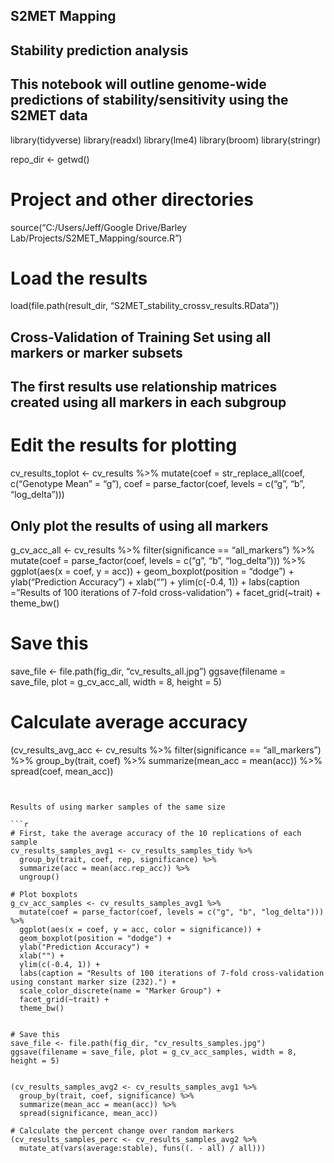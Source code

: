 ## S2MET Mapping
## 
## Stability prediction analysis
## 
## This notebook will outline genome-wide predictions of stability/sensitivity using the S2MET data

library(tidyverse)
library(readxl)
library(lme4)
library(broom)
library(stringr)

repo_dir <- getwd()

# Project and other directories
source("C:/Users/Jeff/Google Drive/Barley Lab/Projects/S2MET_Mapping/source.R")

# Load the results
load(file.path(result_dir, "S2MET_stability_crossv_results.RData"))


## Cross-Validation of Training Set using all markers or marker subsets
## The first results use relationship matrices created using all markers in each subgroup

# Edit the results for plotting
cv_results_toplot <- cv_results %>%
  mutate(coef = str_replace_all(coef, c("Genotype Mean" = "g"),
         coef = parse_factor(coef, levels = c("g", "b", "log_delta")))

## Only plot the results of using all markers
g_cv_acc_all <- cv_results %>%
  filter(significance == "all_markers") %>%
  mutate(coef = parse_factor(coef, levels = c("g", "b", "log_delta"))) %>%
  ggplot(aes(x = coef, y = acc)) +
  geom_boxplot(position = "dodge") +
  ylab("Prediction Accuracy") +
  xlab("") +
  ylim(c(-0.4, 1)) +
  labs(caption = "Results of 100 iterations of 7-fold cross-validation") +
  facet_grid(~trait) +
  theme_bw()

# Save this
save_file <- file.path(fig_dir, "cv_results_all.jpg")
ggsave(filename = save_file, plot = g_cv_acc_all, width = 8, height = 5)

# Calculate average accuracy
(cv_results_avg_acc <- cv_results %>% 
  filter(significance == "all_markers") %>%
  group_by(trait, coef) %>% 
  summarize(mean_acc = mean(acc)) %>%
  spread(coef, mean_acc))

```


Results of using marker samples of the same size

```r

# First, take the average accuracy of the 10 replications of each sample
cv_results_samples_avg1 <- cv_results_samples_tidy %>% 
  group_by(trait, coef, rep, significance) %>% 
  summarize(acc = mean(acc.rep_acc)) %>%
  ungroup()

# Plot boxplots
g_cv_acc_samples <- cv_results_samples_avg1 %>% 
  mutate(coef = parse_factor(coef, levels = c("g", "b", "log_delta"))) %>%
  ggplot(aes(x = coef, y = acc, color = significance)) + 
  geom_boxplot(position = "dodge") + 
  ylab("Prediction Accuracy") +
  xlab("") +
  ylim(c(-0.4, 1)) + 
  labs(caption = "Results of 100 iterations of 7-fold cross-validation using constant marker size (232).") +
  scale_color_discrete(name = "Marker Group") +
  facet_grid(~trait) + 
  theme_bw()


# Save this
save_file <- file.path(fig_dir, "cv_results_samples.jpg")
ggsave(filename = save_file, plot = g_cv_acc_samples, width = 8, height = 5)


(cv_results_samples_avg2 <- cv_results_samples_avg1 %>% 
  group_by(trait, coef, significance) %>% 
  summarize(mean_acc = mean(acc)) %>% 
  spread(significance, mean_acc))

# Calculate the percent change over random markers
(cv_results_samples_perc <- cv_results_samples_avg2 %>% 
  mutate_at(vars(average:stable), funs((. - all) / all)))



```




